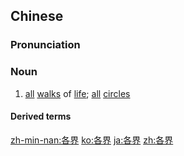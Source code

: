 ==Chinese==
{{zh-forms}}

===Pronunciation===
{{zh-pron
|m=gèjiè
|c=gok3 gaai3
|mn=kok-kài
|cat=n
}}

===Noun===
{{zh-noun}}

# [[all]] [[walk]]s of [[life]]; [[all]] [[circle]]s

====Derived terms====
{{zh-der|各界人士}}

{{zh-cat|Advanced}}

[[zh-min-nan:各界]]
[[ko:各界]]
[[ja:各界]]
[[zh:各界]]